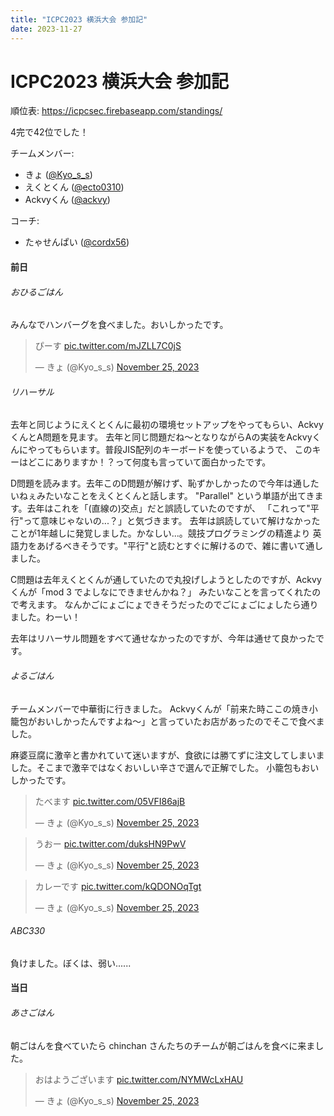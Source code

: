 ```yaml
---
title: "ICPC2023 横浜大会 参加記"
date: 2023-11-27
---
```

# ICPC2023 横浜大会 参加記

順位表: https://icpcsec.firebaseapp.com/standings/

4完で42位でした！

チームメンバー:
- きょ ([@Kyo_s_s](https://twitter.com/Kyo_s_s))
- えくとくん ([@ecto0310](https://twitter.com/ecto0310))
- Ackvyくん ([@ackvy](https://twitter.com/ackvy))

コーチ:
- たゃせんぱい ([@cordx56](https://twitter.com/cordx56))

#### 前日

###### おひるごはん
みんなでハンバーグを食べました。おいしかったです。

<blockquote class="twitter-tweet"><p lang="ja" dir="ltr">ぴーす <a href="https://t.co/mJZLL7C0jS">pic.twitter.com/mJZLL7C0jS</a></p>&mdash; きょ (@Kyo_s_s) <a href="https://twitter.com/Kyo_s_s/status/1728262813104353527?ref_src=twsrc%5Etfw">November 25, 2023</a></blockquote> <script async src="https://platform.twitter.com/widgets.js" charset="utf-8"></script>

###### リハーサル

去年と同じようにえくとくんに最初の環境セットアップをやってもらい、AckvyくんとA問題を見ます。
去年と同じ問題だね～となりながらAの実装をAckvyくんにやってもらいます。普段JIS配列のキーボードを使っているようで、
このキーはどこにありますか！？って何度も言っていて面白かったです。

D問題を読みます。去年このD問題が解けず、恥ずかしかったので今年は通したいねぇみたいなことをえくとくんと話します。
"Parallel" という単語が出てきます。去年はこれを「(直線の)交点」だと誤読していたのですが、
「これって"平行"って意味じゃないの...？」と気づきます。
去年は誤読していて解けなかったことが1年越しに発覚しました。かなしい...。競技プログラミングの精進より
英語力をあげるべきそうです。"平行"と読むとすぐに解けるので、雑に書いて通しました。

C問題は去年えくとくんが通していたので丸投げしようとしたのですが、Ackvyくんが「$\textrm{mod } 3$ でよしなにできませんかね？」
みたいなことを言ってくれたので考えます。
なんかごにょごにょできそうだったのでごにょごにょしたら通りました。わーい！

去年はリハーサル問題をすべて通せなかったのですが、今年は通せて良かったです。

###### よるごはん

チームメンバーで中華街に行きました。
Ackvyくんが「前来た時ここの焼き小籠包がおいしかったんですよね～」と言っていたお店があったのでそこで食べました。

麻婆豆腐に激辛と書かれていて迷いますが、食欲には勝てずに注文してしまいました。そこまで激辛ではなくおいしい辛さで選んで正解でした。
小籠包もおいしかったです。

<blockquote class="twitter-tweet"><p lang="ja" dir="ltr">たべます <a href="https://t.co/05VFI86ajB">pic.twitter.com/05VFI86ajB</a></p>&mdash; きょ (@Kyo_s_s) <a href="https://twitter.com/Kyo_s_s/status/1728338993123832304?ref_src=twsrc%5Etfw">November 25, 2023</a></blockquote> <script async src="https://platform.twitter.com/widgets.js" charset="utf-8"></script>

<blockquote class="twitter-tweet"><p lang="ja" dir="ltr">うおー <a href="https://t.co/duksHN9PwV">pic.twitter.com/duksHN9PwV</a></p>&mdash; きょ (@Kyo_s_s) <a href="https://twitter.com/Kyo_s_s/status/1728340704341196945?ref_src=twsrc%5Etfw">November 25, 2023</a></blockquote> <script async src="https://platform.twitter.com/widgets.js" charset="utf-8"></script>

<blockquote class="twitter-tweet"><p lang="ja" dir="ltr">カレーです <a href="https://t.co/kQDONOqTgt">pic.twitter.com/kQDONOqTgt</a></p>&mdash; きょ (@Kyo_s_s) <a href="https://twitter.com/Kyo_s_s/status/1728341940008362137?ref_src=twsrc%5Etfw">November 25, 2023</a></blockquote> <script async src="https://platform.twitter.com/widgets.js" charset="utf-8"></script>

###### ABC330

負けました。ぼくは、弱い......

#### 当日

###### あさごはん

朝ごはんを食べていたら chinchan さんたちのチームが朝ごはんを食べに来ました。

<blockquote class="twitter-tweet"><p lang="ja" dir="ltr">おはようございます <a href="https://t.co/NYMWcLxHAU">pic.twitter.com/NYMWcLxHAU</a></p>&mdash; きょ (@Kyo_s_s) <a href="https://twitter.com/Kyo_s_s/status/1728538771157848355?ref_src=twsrc%5Etfw">November 25, 2023</a></blockquote> <script async src="https://platform.twitter.com/widgets.js" charset="utf-8"></script>

